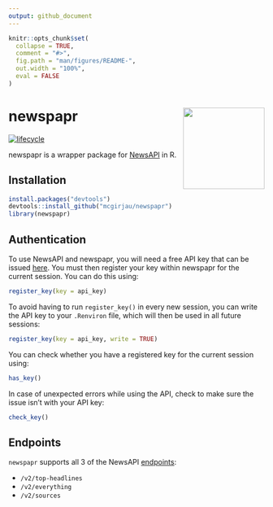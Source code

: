 ```yaml
---
output: github_document
---
```


<!-- README.md is generated from README.Rmd. -->

```r
knitr::opts_chunk$set(
  collapse = TRUE,
  comment = "#>",
  fig.path = "man/figures/README-",
  out.width = "100%",
  eval = FALSE
)
```

# newspapr <img src="logo.png" width="160px" align="right"/>

[![lifecycle](https://img.shields.io/badge/lifecycle-experimental-orange.svg)](https://www.tidyverse.org/lifecycle/#experimental)

newspapr is a wrapper package for [NewsAPI](https://newsapi.org/) in R.

## Installation

```r
install.packages("devtools")
devtools::install_github("mcgirjau/newspapr")
library(newspapr)
```

## Authentication

To use NewsAPI and newspapr, you will need a free API key that can be issued
[here](https://newsapi.org/account). You must then register your key within 
newspapr for the current session. You can do this using:

```r
register_key(key = api_key)
```

To avoid having to run `register_key()` in every new session, you can write the 
API key to your `.Renviron` file, which will then be used in all future sessions:

```r
register_key(key = api_key, write = TRUE)
```

You can check whether you have a registered key for the current session using:

```r
has_key()
```

In case of unexpected errors while using the API, check to make sure the issue 
isn't with your API key:

```r
check_key()
```

## Endpoints

`newspapr` supports all 3 of the NewsAPI
[endpoints](https://newsapi.org/docs/endpoints):

 - `/v2/top-headlines`
 - `/v2/everything`
 - `/v2/sources`

<!-- # TO DO -->

<!-- - write package to mirror exactly all capabilities of the NewsAPI -->
<!-- - create Shiny app to implement all of the functions written in GUI form -->
<!-- - implement special machine learning algorithm to detect if news headline is -->
<!-- sensationalist or not -->
<!-- - word cloud generator -->
<!-- - sentiment analysis (i.e. put in given term, be told if news are good or bad) -->
<!-- - trend plots of terms over time -->
<!-- - daily update feature (today's top news based on user preference) -->

<!-- For the Shiny client, things to include: -->

<!-- - set preferred languages -->
<!-- - choose publication -->

<!-- ## Usage -->

<!-- For how to use `newspapr`, please see the [vignette](https://#) or the [documentation](https://#). -->

<!-- ## Showcase -->

<!-- Check out a news recommendation system built using newspapr -->
